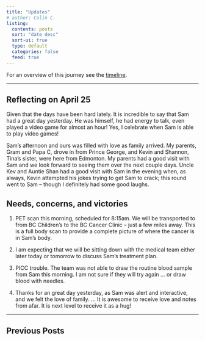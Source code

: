 ```yaml
---
title: "Updates"
# author: Colin C.
listing:
  contents: posts
  sort: "date desc"
  sort-ui: true
  type: default
  categories: false
  feed: true
---
```



For an overview of this journey see the [timeline](./timeline.html).

------------------------------------------------------------------------

## Reflecting on April 25

Given that the days have been hard lately. It is incredible to say that Sam had a great day yesterday. He was himself, he had energy to talk, even played a video game for almost an hour! Yes, I celebrate when Sam is able to play video games!

Sam's afternoon and ours was filled with love as family arrived. My parents, Gram and Papa C, drove in from Prince George, and Kevin and Shannon, Tina's sister, were here from Edmonton. My parents had a good visit with Sam and we look forward to seeing them over the next couple days. Uncle Kev and Auntie Shan had a good visit with Sam in the evening when, as always, Kevin attempted his jokes trying to get Sam to crack; this round went to Sam -- though I definitely had some good laughs.

## Needs, concerns, and victories 

1.  PET scan this morning, scheduled for 8:15am. We will be transported to from BC Children's to the BC Cancer Clinic -- just a few miles away. This is a full body scan to provide a complete picture of where the cancer is in Sam's body.

2.  I am expecting that we will be sitting down with the medical team either later today or tomorrow to discuss Sam's treatment plan.

3.  PICC trouble.  The team was not able to draw the routine blood sample from Sam this morning. I am not sure if they will try again ... or draw blood with needles. 

4.  Thanks for an great day yesterday, as Sam was alert and interactive, and we felt the love of family. ... It is awesome to receive love and notes from afar. It is next level to receive it as a hug!



------------------------------------------------------------------------

## Previous Posts
